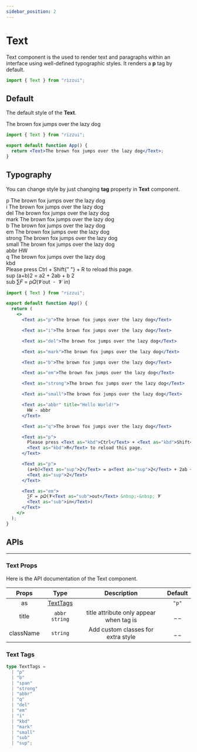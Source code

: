 ```yaml
---
sidebar_position: 2
---
```



# Text

Text component is the used to render text and paragraphs within an interface using well-defined typographic styles. It renders a **p** tag by default.

```jsx
import { Text } from "rizzui";
```

<div className="mb-20 md:mb-28" />

## Default

The default style of the **Text**.

<Paper>
  <Text>The brown fox jumps over the lazy dog</Text>
</Paper>

```jsx
import { Text } from "rizzui";

export default function App() {
  return <Text>The brown fox jumps over the lazy dog</Text>;
}
```

<div className="mb-16" />

## Typography

You can change style by just changing **tag** property in **Text** component.

<Paper>
  <div className="grid gap-8 py-2">
    <div>
      <Text as="span" className="tracking-wider text-gray-500">
        p
      </Text>
      <Text as="p">The brown fox jumps over the lazy dog</Text>
    </div>
    <div className="grid">
      <Text as="span" className="tracking-wider text-gray-500">
        i
      </Text>
      <Text as="i">The brown fox jumps over the lazy dog</Text>
    </div>
    <div className="grid">
      <Text as="span" className="tracking-wider text-gray-500">
        del
      </Text>
      <Text as="del">The brown fox jumps over the lazy dog</Text>
    </div>
    <div className="grid">
      <Text as="span" className="tracking-wider text-gray-500">
        mark
      </Text>
      <Text as="mark">The brown fox jumps over the lazy dog</Text>
    </div>
    <div className="grid">
      <Text as="span" className="tracking-wider text-gray-500">
        b
      </Text>
      <Text as="b">The brown fox jumps over the lazy dog</Text>
    </div>
    <div className="grid">
      <Text as="span" className="tracking-wider text-gray-500">
        em
      </Text>
      <Text as="em">The brown fox jumps over the lazy dog</Text>
    </div>
    <div className="grid">
      <Text as="span" className="tracking-wider text-gray-500">
        strong
      </Text>
      <Text as="strong">The brown fox jumps over the lazy dog</Text>
    </div>
    <div className="grid">
      <Text as="span" className="tracking-wider text-gray-500">
        small
      </Text>
      <Text as="small">The brown fox jumps over the lazy dog</Text>
    </div>
    <div className="grid">
      <Text as="span" className="tracking-wider text-gray-500">
        abbr
      </Text>
      <Text as="abbr" title="Hello World!">
        HW
      </Text>
    </div>
    <div className="grid">
      <Text as="span" className="tracking-wider text-gray-500">
        q
      </Text>
      <Text as="q">The brown fox jumps over the lazy dog</Text>
    </div>
    <div>
      <Text as="span" className="tracking-wider text-gray-500">
        kbd
      </Text>
      <div className="mt-2 grid gap-5">
        <Text as="p">
          Please press <Text as="kbd">Ctrl</Text> + <Text as="kbd">Shift</Text>{" "}
          + <Text as="kbd">R</Text> to reload this page.
        </Text>
      </div>
    </div>
    <div>
      <Text as="span" className="tracking-wider text-gray-500">
        sup
      </Text>
      <Text as="p">
        (a+b)<Text as="sup">2</Text> = a<Text as="sup">2</Text> + 2ab + b
        <Text as="sup">2</Text>
      </Text>
    </div>
    <div className="grid">
      <Text as="span" className="tracking-wider text-gray-500">
        sub
      </Text>
      <Text as="em">
        ∑𝐹 = ρ𝑄(𝓥<Text as="sub">out</Text> &nbsp;-&nbsp; 𝓥
        <Text as="sub">in</Text>)
      </Text>
    </div>
  </div>
</Paper>

```jsx
import { Text } from "rizzui";

export default function App() {
  return (
    <>
      <Text as="p">The brown fox jumps over the lazy dog</Text>

      <Text as="i">The brown fox jumps over the lazy dog</Text>

      <Text as="del">The brown fox jumps over the lazy dog</Text>

      <Text as="mark">The brown fox jumps over the lazy dog</Text>

      <Text as="b">The brown fox jumps over the lazy dog</Text>

      <Text as="em">The brown fox jumps over the lazy dog</Text>

      <Text as="strong">The brown fox jumps over the lazy dog</Text>

      <Text as="small">The brown fox jumps over the lazy dog</Text>

      <Text as="abbr" title="Hello World!">
        HW - abbr
      </Text>

      <Text as="q">The brown fox jumps over the lazy dog</Text>

      <Text as="p">
        Please press <Text as="kbd">Ctrl</Text> + <Text as="kbd">Shift</Text> +{" "}
        <Text as="kbd">R</Text> to reload this page.
      </Text>

      <Text as="p">
        (a+b)<Text as="sup">2</Text> = a<Text as="sup">2</Text> + 2ab + b
        <Text as="sup">2</Text>
      </Text>

      <Text as="em">
        ∑𝐹 = ρ𝑄(𝓥<Text as="sub">out</Text> &nbsp;-&nbsp; 𝓥
        <Text as="sub">in</Text>)
      </Text>
    </>
  );
}
```

<div className="mb-20" />

## APIs

<hr />

<div className="mb-10" />

### Text Props

Here is the API documentation of the Text component.

<div className="overflow-x-auto">

|   Props   |          Type          |               Description               | Default |
| :-------: | :--------------------: | :-------------------------------------: | :-----: |
|    as     | [TextTags](#text-tags) |                                         |  `"p"`  |
|   title   |    `abbr` `string`     | title attribute only appear when tag is |  \_ \_  |
| className |        `string`        |   Add custom classes for extra style    |  \_ \_  |

</div>

<div className="mb-10" />

### Text Tags

```ts
type TextTags =
  | "p"
  | "b"
  | "span"
  | "strong"
  | "abbr"
  | "q"
  | "del"
  | "em"
  | "i"
  | "kbd"
  | "mark"
  | "small"
  | "sub"
  | "sup";
```

